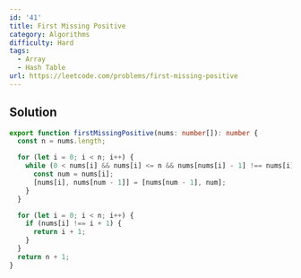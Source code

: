 ```yaml
---
id: '41'
title: First Missing Positive
category: Algorithms
difficulty: Hard
tags:
  - Array
  - Hash Table
url: https://leetcode.com/problems/first-missing-positive
---
```


## Solution

```typescript filename="solution.ts" copy
export function firstMissingPositive(nums: number[]): number {
  const n = nums.length;

  for (let i = 0; i < n; i++) {
    while (0 < nums[i] && nums[i] <= n && nums[nums[i] - 1] !== nums[i]) {
      const num = nums[i];
      [nums[i], nums[num - 1]] = [nums[num - 1], num];
    }
  }

  for (let i = 0; i < n; i++) {
    if (nums[i] !== i + 1) {
      return i + 1;
    }
  }
  return n + 1;
}
```

